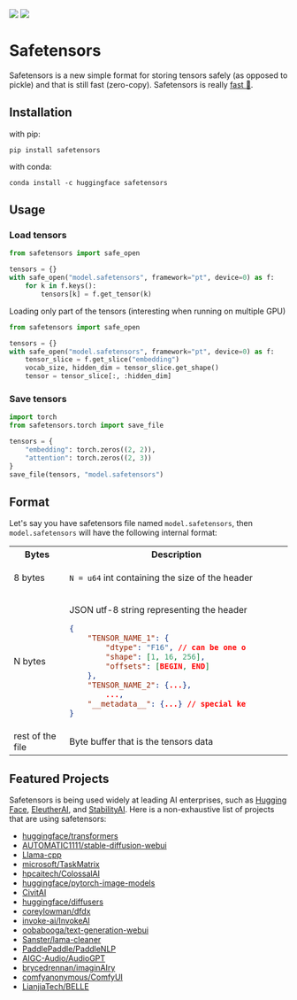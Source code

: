 <!-- DISABLE-FRONTMATTER-SECTIONS -->

<div class="flex justify-center">
    <img class="block dark:hidden" src="https://huggingface.co/datasets/huggingface/documentation-images/resolve/main/safetensors/safetensors-logo-light.svg"/>
    <img class="hidden dark:block" src="https://huggingface.co/datasets/huggingface/documentation-images/resolve/main/safetensors/safetensors-logo-dark.svg"/>
</div>

# Safetensors

Safetensors is a new simple format for storing tensors safely (as opposed to pickle) and that is still fast (zero-copy). Safetensors is really [fast 🚀](./speed).

## Installation

with pip:
```
pip install safetensors
```

with conda:
```
conda install -c huggingface safetensors
```

## Usage

### Load tensors

```python
from safetensors import safe_open

tensors = {}
with safe_open("model.safetensors", framework="pt", device=0) as f:
    for k in f.keys():
        tensors[k] = f.get_tensor(k)
```

Loading only part of the tensors (interesting when running on multiple GPU)

```python
from safetensors import safe_open

tensors = {}
with safe_open("model.safetensors", framework="pt", device=0) as f:
    tensor_slice = f.get_slice("embedding")
    vocab_size, hidden_dim = tensor_slice.get_shape()
    tensor = tensor_slice[:, :hidden_dim]
```

### Save tensors

```python
import torch
from safetensors.torch import save_file

tensors = {
    "embedding": torch.zeros((2, 2)),
    "attention": torch.zeros((2, 3))
}
save_file(tensors, "model.safetensors")
```

## Format

Let's say you have safetensors file named `model.safetensors`, then `model.safetensors` will have the following internal format:

<table>
<colgroup>
<col span="1" style="width: 20%;">
<col span="1" style="width: 80%;">
</colgroup>
<tbody>
<tr class="hidden">
<th>Bytes</th>
<th>Description</th>
</tr>
<tr>
<td>
8 bytes
</td>
<td>

`N = u64` int containing the size of the header

</td>
</tr>
<tr>
<td>
N bytes
</td>
<td>

JSON utf-8 string representing the header

<div style="max-width: 20rem;">

```json
{
    "TENSOR_NAME_1": {
        "dtype": "F16", // can be one of ["F64","F32","F16","BF16","I64","I32","I16","I8","U8","BOOL"]
        "shape": [1, 16, 256],
        "offsets": [BEGIN, END]
    },
    "TENSOR_NAME_2": {...},
        ...,
    "__metadata__": {...} // special key for storing free form text-to-text map
}
```

</div>

</td>
</tr>
<tr>
<td>
rest of the file
</td>
<td>
Byte buffer that is the tensors data
</td>
</tr>
</tbody>
</table>

## Featured Projects

Safetensors is being used widely at leading AI enterprises, such as [Hugging Face](https://huggingface.co/), [EleutherAI](https://www.eleuther.ai/), and [StabilityAI](https://stability.ai/). Here is a non-exhaustive list of projects that are using safetensors:

* [huggingface/transformers](https://github.com/huggingface/transformers)
* [AUTOMATIC1111/stable-diffusion-webui](https://github.com/AUTOMATIC1111/stable-diffusion-webui)
* [Llama-cpp](https://github.com/ggerganov/llama.cpp/blob/e6a46b0ed1884c77267dc70693183e3b7164e0e0/convert.py#L537)
* [microsoft/TaskMatrix](https://github.com/microsoft/TaskMatrix)
* [hpcaitech/ColossalAI](https://github.com/hpcaitech/ColossalAI)
* [huggingface/pytorch-image-models](https://github.com/huggingface/pytorch-image-models)
* [CivitAI](https://civitai.com/)
* [huggingface/diffusers](https://github.com/huggingface/diffusers)
* [coreylowman/dfdx](https://github.com/coreylowman/dfdx)
* [invoke-ai/InvokeAI](https://github.com/invoke-ai/InvokeAI)
* [oobabooga/text-generation-webui](https://github.com/oobabooga/text-generation-webui)
* [Sanster/lama-cleaner](https://github.com/Sanster/lama-cleaner)
* [PaddlePaddle/PaddleNLP](https://github.com/PaddlePaddle/PaddleNLP)
* [AIGC-Audio/AudioGPT](https://github.com/AIGC-Audio/AudioGPT)
* [brycedrennan/imaginAIry](https://github.com/brycedrennan/imaginAIry)
* [comfyanonymous/ComfyUI](https://github.com/comfyanonymous/ComfyUI)
* [LianjiaTech/BELLE](https://github.com/LianjiaTech/BELLE)
